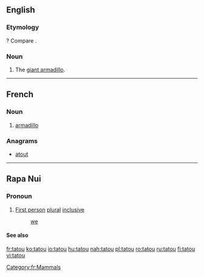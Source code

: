 ==English==

===Etymology===
{{etyl|fr}}? Compare {{term|tatouay}}.

===Noun===
{{en-noun}}

# The [[giant armadillo]].

----

==French==
{{wikipedia|lang=fr}}
===Noun===
{{fr-noun|m}}

# [[armadillo]]

===Anagrams===
* [[atout#French|atout]]

[[Category:fr:Mammals]]

----

==Rapa Nui==

===Pronoun===
{{head|rap|pronoun}}

# [[first person|First person]] [[plural]] [[inclusive]]
#: [[we]] {{context|we including you}}

====See also====
{{rap-personal pronouns}}

[[fr:tatou]]
[[ko:tatou]]
[[io:tatou]]
[[hu:tatou]]
[[nah:tatou]]
[[pl:tatou]]
[[ro:tatou]]
[[ru:tatou]]
[[fi:tatou]]
[[vi:tatou]]